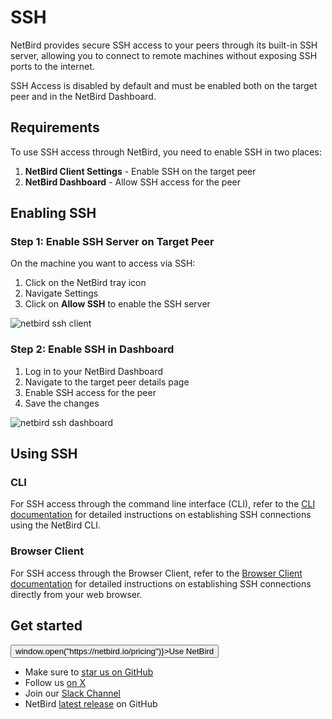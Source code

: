 
# SSH

NetBird provides secure SSH access to your peers through its built-in SSH server, allowing you to connect to remote machines without exposing SSH ports to the internet.

<Note>
    SSH Access is disabled by default and must be enabled both on the target peer and in the NetBird Dashboard.
</Note>


## Requirements

To use SSH access through NetBird, you need to enable SSH in two places:

1. **NetBird Client Settings** - Enable SSH on the target peer
2. **NetBird Dashboard** - Allow SSH access for the peer

## Enabling SSH

### Step 1: Enable SSH Server on Target Peer

On the machine you want to access via SSH:

1. Click on the NetBird tray icon
2. Navigate Settings
3. Click on **Allow SSH** to enable the SSH server

<p>
    <img src="/docs-static/img/ssh/ssh-client.png" alt="netbird ssh client" className="imagewrapper" />
</p>

### Step 2: Enable SSH in Dashboard

1. Log in to your NetBird Dashboard
2. Navigate to the target peer details page
3. Enable SSH access for the peer
4. Save the changes

<p>
    <img src="/docs-static/img/ssh/ssh-dashboard.png" alt="netbird ssh dashboard" className="imagewrapper-big" />
</p>

## Using SSH

### CLI

For SSH access through the command line interface (CLI), refer to the [CLI documentation](/how-to/cli#ssh) for detailed instructions on establishing SSH connections using the NetBird CLI.

### Browser Client

For SSH access through the Browser Client, refer to the [Browser Client documentation](/how-to/browser-client#ssh-connection) for detailed instructions on establishing SSH connections directly from your web browser.

## Get started
<p float="center" >
    <Button name="button" className="button-5" onClick={() => window.open("https://netbird.io/pricing")}>Use NetBird</Button>
</p>

- Make sure to [star us on GitHub](https://github.com/netbirdio/netbird)
- Follow us [on X](https://x.com/netbird)
- Join our [Slack Channel](/slack-url)
- NetBird [latest release](https://github.com/netbirdio/netbird/releases) on GitHub
